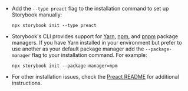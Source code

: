 - Add the `--type preact` flag to the installation command to set up Storybook manually:

  ```shell
  npx storybook init --type preact
  ```

- Storybook's CLI provides support for [Yarn](https://yarnpkg.com/), [npm](https://www.npmjs.com/), and [pnpm](https://pnpm.io/) package managers. If you have Yarn installed in your environment but prefer to use another as your default package manager add the `--package-manager` flag to your installation command. For example:

  ```shell
  npx storybook init --package-manager=npm
  ```

- For other installation issues, check the [Preact README](../../app/preact/README.md) for additional instructions.
